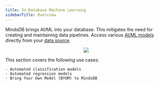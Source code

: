 ```yaml
---
title: In-Database Machine Learning
sidebarTitle: Overview
---
```


MindsDB brings AI/ML into your database. This mitigates the need for creating and maintaining data pipelines. Access various [AI/ML models](/integrations/ai-overview) directly from your [data source](/integrations/data-overview).

<p align="center">
  <img src="/assets/use_cases/indatabase_ml.jpg" />
</p>

This section covers the following use cases:
    
    - Automated classification models
    - Automated regression models
    - Bring Your Own Model (BYOM) to MindsDB
